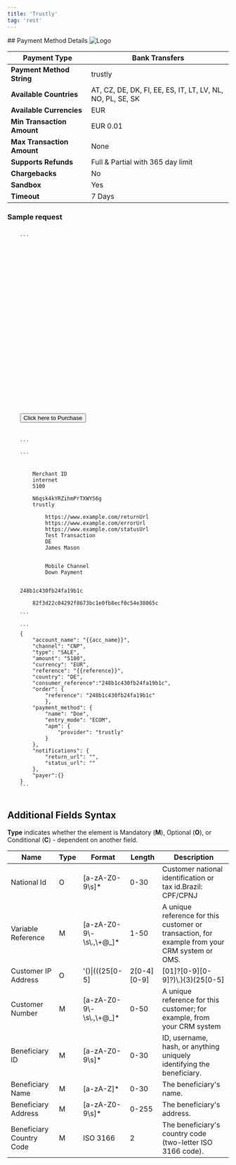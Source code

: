 ```yaml
---
title: 'Trustly'
tag: 'rest'
---
```

        
<div className="flex justify-between items-baseline">
    ## Payment Method Details
    <img alt="Logo" style={{maxWidth: "150px"}} src="/sites/default/files/migrated_images/assets/images/apms/trustly.png" />
</div>

| **Payment Type**           | Bank Transfers                                             |
| -------------------------- | ---------------------------------------------------------- |
| **Payment Method String**  | trustly                                                    |
| **Available Countries**    | AT, CZ, DE, DK, FI, EE, ES, IT, LT, LV, NL, NO, PL, SE, SK |
| **Available Currencies**   | EUR                                                        |
| **Min Transaction Amount** | EUR 0.01                                                   |
| **Max Transaction Amount** | None                                                       |
| **Supports Refunds**       | Full & Partial with 365 day limit                          |
| **Chargebacks**            | No                                                         |
| **Sandbox**                | Yes                                                        |
| **Timeout**                | 7 Days                                                     |

### Sample request
<CodeGroup>
    <Code id="html" title="HTTP POST (HPP)" language="markup" active>
    ```
    <form method="POST" action="https://pay.sandbox.realexpayments.com/pay">
    <input type="hidden" name="TIMESTAMP" value ="{{ timestamp }}">
    <input type="hidden" name="MERCHANT_ID" value ="{{merchantId}}">
    <input type="hidden" name="ACCOUNT" value ="internet">
    <input type="hidden" name="ORDER_ID" value ="20230202204701-63dc21453cffc">
    <input type="hidden" name="AMOUNT" value ="100">
    <input type="hidden" name="CURRENCY" value ="EUR">
    <input type="hidden" name="SHA1HASH" value ="4eed4bf3758105a439eb813d089bb8063536b7c9">
    <input type="hidden" name="AUTO_SETTLE_FLAG" value ="1">
    <input type="hidden" name="HPP_VERSION" value ="2">
    <input type="hidden" name="HPP_CUSTOMER_COUNTRY" value ="DE">
    <input type="hidden" name="HPP_CUSTOMER_FIRSTNAME" value ="James">
    <input type="hidden" name="HPP_CUSTOMER_LASTNAME" value ="Mason">
    <input type="hidden" name="MERCHANT_RESPONSE_URL" value =https://www.example.com/statusUrl>
    <input type="hidden" name="HPP_TX_STATUS_URL" value =https://www.example.com/statusUrl>
    <input type="hidden" name="HPP_ADDRESS_MATCH_INDICATOR" value ="false">
    <input type="hidden" name="HPP_BILLING_STREET1" value ="Flat 123">
    <input type="hidden" name="HPP_BILLING_CITY" value ="Halifax">
    <input type="hidden" name="HPP_BILLING_POSTALCODE" value ="E77 4QJ">
    <input type="hidden" name="HPP_BILLING_COUNTRY" value ="826">
    <input type="hidden" name="HPP_LANG" value ="EN">
    <input type="hidden" name="HPP_CHALLENGE_REQUEST_INDICATOR" value ="NO_PREFERENCE">
    <input type="hidden" name="HPP_CUSTOMER_EMAIL" value ="james.mason@example.com">
    <input type="hidden" name="VAR_REF" value="248b1c430fb24fa19b1c">
    <input type="hidden" name="COMMENT1" value="Mobile Channel">
    <input type="hidden" name="COMMENT2" value="Down Payment">
    <input type="hidden" name="CARD_PAYMENT_BUTTON" value="Pay Now">
    <input type="submit" value="Click here to Purchase">
    </form>
    ```
    </Code>
    <Code id="xml" title="XML" language="markup">
    ```
    <?xml version='1.0' encoding='UTF-8'?>			
    <request type='payment-set' timestamp='{{timestamp}}'>			
        <merchantid>Merchant ID</merchantid>		
        <account>internet</account>		
        <amount currency='EUR'>5100</amount>		
        <autosettle flag='1' />		
        <orderid>N6qsk4kYRZihmPrTXWYS6g</orderid>		
        <paymentmethod>trustly</paymentmethod>		
        <paymentmethoddetails>		
            <returnurl>https://www.example.com/returnUrl</returnurl>	
            <errorurl>https://www.example.com/errorUrl</errorurl>	
            <statusupdateurl>https://www.example.com/statusUrl</statusupdateurl>	
            <descriptor>Test Transaction</descriptor>	
            <country>DE</country>	
            <accountholdername>James Mason</accountholdername>			
        </paymentmethoddetails>		
        <comments>		
            <comment id='1'>Mobile Channel</comment>	
            <comment id='2'>Down Payment</comment>	
        </comments>
    <tssinfo>
    <varref>248b1c430fb24fa19b1c</varref>
    </tssinfo>
        <sha1hash>82f3d22c04292f8673bc1e0fb8ecf0c54e38065c</sha1hash>		
    </request>
    ```
    </Code>
    <Code id="json" title="JSON" language="json">
    ```
    {
        "account_name": "{{acc_name}}",
        "channel": "CNP",
        "type": "SALE",
        "amount": "5100",
        "currency": "EUR",
        "reference": "{{reference}}",
        "country": "DE",
        "consumer_reference":"248b1c430fb24fa19b1c",
        "order": {
            "reference": "248b1c430fb24fa19b1c"
            },
        "payment_method": {
            "name": "Doe",
            "entry_mode": "ECOM",
            "apm": {
                "provider": "trustly"
            }
        },
        "notifications": {
            "return_url": "<Replace with your own endpoints>",                
            "status_url": "<Replace with your own endpoints>"
        },
        "payer":{}
    }
    ```
    </Code>
</CodeGroup>

## Additional Fields Syntax

**Type** indicates whether the element is Mandatory (**M**), Optional (**O**), or Conditional (**C**) - dependent on another field.

| Name                     | Type | Format                                                                                                               | Length | Description                                                                                   |
| ------------------------ | ---- | -------------------------------------------------------------------------------------------------------------------- | ------ | --------------------------------------------------------------------------------------------- |
| National Id              | O    | \[a-zA-Z0-9\\s\]\*                                                                                                   | 0-30   | Customer national identification or tax id.Brazil: CPF/CPNJ                                   |
| Variable Reference       | M    | \[a-zA-Z0-9\\-\\s\\.,\\+@\_\]\*                                                                                      | 1-50   | A unique reference for this customer or transaction, for example from your CRM system or OMS. |
| Customer IP Address      | O    | '()\|(((25\[0-5\]|2\[0-4\]\[0-9\]|\[01\]?\[0-9\]\[0-9\]?)\\.){3}(25\[0-5\]|2\[0-4\]\[0-9\]|\[01\]?\[0-9\]\[0-9\]?))' | 0-15   | The IP address of the customer's device.                                                      |
| Customer Number          | M    | \[a-zA-Z0-9\\-\\s\\.,\\+@\_\]\*                                                                                      | 0-50   | A unique reference for this customer; for example, from your CRM system                       |
| Beneficiary ID           | M    | \[a-zA-Z0-9\\s\]\*                                                                                                   | 0-30   | ID, username, hash, or anything uniquely identifying the beneficiary.                         |
| Beneficiary Name         | M    | \[a-zA-Z\]\*                                                                                                         | 0-30   | The beneficiary's name.                                                                       |
| Beneficiary Address      | M    | \[a-zA-Z0-9\\s\]\*                                                                                                   | 0-255  | The beneficiary's address.                                                                    |
| Beneficiary Country Code | M    | ISO 3166                                                                                                             | 2      | The beneficiary's country code (two-letter ISO 3166 code).                                    |